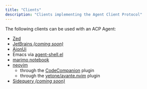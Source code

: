 ```yaml
---
title: "Clients"
description: "Clients implementing the Agent Client Protocol"
---
```


The following clients can be used with an ACP Agent:

- [Zed](https://zed.dev/docs/ai/external-agents)
- [JetBrains _(coming soon)_](https://blog.jetbrains.com/ai/2025/10/jetbrains-zed-open-interoperability-for-ai-coding-agents-in-your-ide/)
- [AionUi](https://github.com/iOfficeAI/AionUi)
- Emacs via [agent-shell.el](https://github.com/xenodium/agent-shell)
- [marimo notebook](https://github.com/marimo-team/marimo)
- [neovim](https://neovim.io)
  - through the [CodeCompanion](https://github.com/olimorris/codecompanion.nvim) plugin
  - through the [yetone/avante.nvim](https://github.com/yetone/avante.nvim) plugin
- [Sidequery _(coming soon)_](https://sidequery.dev)
